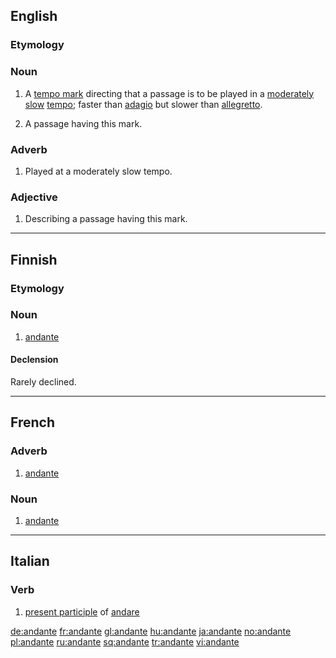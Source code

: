 ==English==

===Etymology===
{{etyl|it}}

===Noun===
{{en-noun}}

# {{music}} A [[tempo mark]] directing that a passage is to be played in a [[moderate]]ly [[slow]] [[tempo]]; faster than [[adagio]] but slower than [[allegretto]].
# {{music}} A passage having this mark.

===Adverb===
{{en-adv|-}}

# {{music}} Played at a moderately slow tempo.

===Adjective===
{{en-adj|-}}

# {{music}} Describing a passage having this mark.

----

==Finnish==

===Etymology===
{{etyl|it|fi}}

===Noun===
{{infl|fi|noun}}

# [[#English|andante]]

====Declension====
Rarely declined.
{{fi-decl-nalle|andant}}


----

==French==
{{wikipedia|lang=fr}}
===Adverb===
{{fr-adv}}

# {{music|lang=fr}} [[#English|andante]]

===Noun===
{{fr-noun|m}}

# {{music|lang=fr}} [[#English|andante]]

----

==Italian==

===Verb===
{{infl|it|present participle}}

# [[present participle]] of [[andare]]

[[de:andante]]
[[fr:andante]]
[[gl:andante]]
[[hu:andante]]
[[ja:andante]]
[[no:andante]]
[[pl:andante]]
[[ru:andante]]
[[sq:andante]]
[[tr:andante]]
[[vi:andante]]